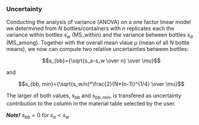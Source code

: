 ### Uncertainty

Conducting the analysis of variance (ANOVA) on a one factor linear model we determined from $N$ bottles/containers with $n$ replicates each the variance within bottles $s_w$ (MS_within) and the variance between bottles $s_a$ (MS_among). Together with the overall mean vlaue $\mu$ (mean of all $N$ bottle means), we now can compute two relative uncertainties between bottles:

$$s_{bb}={\sqrt{s_a-s_w \over n} \over \mu}$$

and

$$s_{bb, min}={\sqrt{s_w/n}*\frac{2}{N*(n-1)}^{1/4} \over \mu}$$

The larger of both values, $s_{bb}$ and $s_{bb,min}$, is transfered as uncertainty contribution to the column in the material table selected by the user. 

***Note!*** $s_{bb}=0$ for $s_{a} < s{_w}$